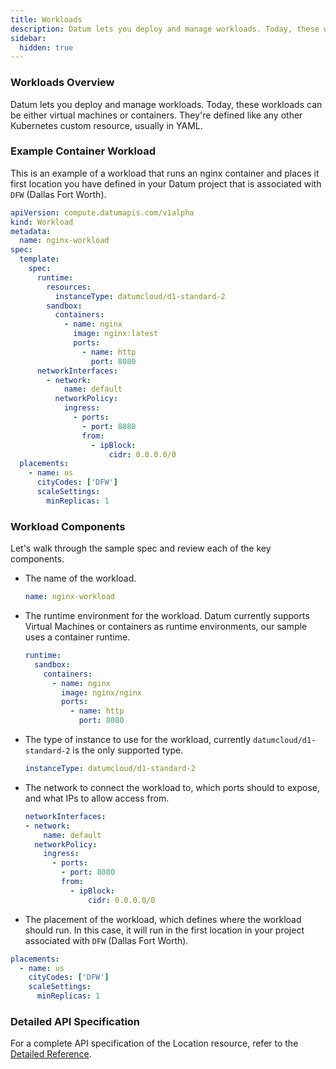 ```yaml
---
title: Workloads
description: Datum lets you deploy and manage workloads. Today, these workloads can be either virtual machines or containers. They're defined like any other Kubernetes custom resource, usually in YAML.
sidebar:
  hidden: true
---
```


### Workloads Overview

Datum lets you deploy and manage workloads. Today, these workloads can be either virtual machines or containers. They're defined like any other Kubernetes custom resource, usually in YAML.

### Example Container Workload

This is an example of a workload that runs an nginx container and places it first location you have defined in your Datum project that is associated with `DFW` (Dallas Fort Worth).

```yaml
apiVersion: compute.datumapis.com/v1alpha
kind: Workload
metadata:
  name: nginx-workload
spec:
  template:
    spec:
      runtime:
        resources:
          instanceType: datumcloud/d1-standard-2
        sandbox:
          containers:
            - name: nginx
              image: nginx:latest
              ports:
                - name: http
                  port: 8080
      networkInterfaces:
        - network:
            name: default
          networkPolicy:
            ingress:
              - ports:
                - port: 8080
                from:
                  - ipBlock:
                      cidr: 0.0.0.0/0
  placements:
    - name: us
      cityCodes: ['DFW']
      scaleSettings:
        minReplicas: 1
```

### Workload Components

Let's walk through the sample spec and review each of the key components.

* The name of the workload.

  ```yaml
  name: nginx-workload
  ```

* The runtime environment for the workload. Datum currently supports Virtual Machines or containers as runtime environments, our sample uses a container runtime.

  ```yaml
  runtime:
    sandbox:
      containers:
        - name: nginx
          image: nginx/nginx
          ports:
            - name: http
              port: 8080
  ```

* The type of instance to use for the workload, currently `datumcloud/d1-standard-2` is the only supported type.

  ```yaml
  instanceType: datumcloud/d1-standard-2
  ```

* The network to connect the workload to, which ports should to expose, and what IPs to allow access from.

  ```yaml
  networkInterfaces:
  - network:
      name: default
    networkPolicy:
      ingress:
        - ports:
          - port: 8080
          from:
            - ipBlock:
                cidr: 0.0.0.0/0
  ```

* The placement of the workload, which defines where the workload should run. In this case, it will run in the first location in your project associated with `DFW` (Dallas Fort Worth).

```yaml
placements:
  - name: us
    cityCodes: ['DFW']
    scaleSettings:
      minReplicas: 1
```

### Detailed API Specification

For a complete API specification of the Location resource, refer to the
[Detailed Reference](https://github.com/datum-cloud/workload-operator/blob/main/docs/api/workloads.md).
